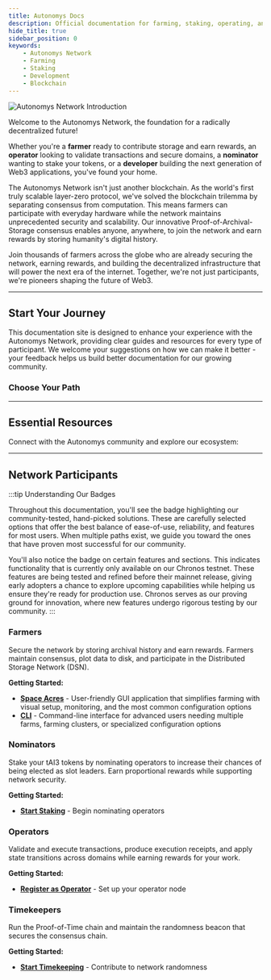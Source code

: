 ```yaml
---
title: Autonomys Docs
description: Official documentation for farming, staking, operating, and building on the Autonomys Network
hide_title: true
sidebar_position: 0
keywords:
    - Autonomys Network
    - Farming
    - Staking
    - Development
    - Blockchain
---
```



![Autonomys Network Introduction](/img/learn/intro-banner.avif)

Welcome to the Autonomys Network, the foundation for a radically decentralized future!  

Whether you're a **farmer** ready to contribute storage and earn rewards, an **operator** looking to validate transactions and secure domains, a **nominator** wanting to stake your tokens, or a **developer** building the next generation of Web3 applications, you've found your home.

The Autonomys Network isn't just another blockchain. As the world's first truly scalable layer-zero protocol, we've solved the blockchain trilemma by separating consensus from computation. This means farmers can participate with everyday hardware while the network maintains unprecedented security and scalability. Our innovative Proof-of-Archival-Storage consensus enables anyone, anywhere, to join the network and earn rewards by storing humanity's digital history.

Join thousands of farmers across the globe who are already securing the network, earning rewards, and building the decentralized infrastructure that will power the next era of the internet. Together, we're not just participants, we're pioneers shaping the future of Web3.

---

## <Icon icon={ICONS.ROCKET_LAUNCH} />Start Your Journey

This documentation site is designed to enhance your experience with the Autonomys Network, providing clear guides and resources for every type of participant. We welcome your suggestions on how we can make it better - your feedback helps us build better documentation for our growing community.

<div className="center-content">

### Choose Your Path

<div className="releases-container">
  <ActionButton 
    to="/farming/space-acres/install" 
    title="Start Farming" 
    subtitle="Earn rewards by storing data" 
    icon={ICONS.FARMER} 
  />
  
  <ActionButton 
    to="/staking/stake" 
    title="Start Staking" 
    subtitle="Nominate operators & earn" 
    icon={ICONS.NOMINATOR} 
  />
  
  <ActionButton 
    to="/staking/operator/register" 
    title="Become an Operator" 
    subtitle="Validate transactions" 
    icon={ICONS.OPERATOR} 
  />
  
  <ActionButton 
    to="https://academy.autonomys.xyz/" 
    title="Autonomys Academy" 
    subtitle="Learn the fundamentals" 
    icon={ICONS.ACADEMY} 
    external 
  />
  
  <ActionButton 
    to="https://develop.autonomys.xyz" 
    title="Developer Hub" 
    subtitle="Build more. Code less." 
    icon={ICONS.DEVELOPER} 
    external 
  />
  
  <ActionButton 
    to="/community/contribute/intro" 
    title="Contribute" 
    subtitle="Improve docs & help others" 
    icon={ICONS.CONTRIBUTE} 
  />
</div>

</div>

---

## <Icon icon={ICONS.WEB} />Essential Resources

Connect with the Autonomys community and explore our ecosystem:

<div className="resource-cards">
  <ResourceCard 
    to="https://autonomys.xyz/discord" 
    title="Discord" 
    subtitle="Join our community chat" 
    icon={ICONS.DISCORD} 
  />
  
  <ResourceCard 
    to="https://t.me/subspace_network" 
    title="Telegram" 
    subtitle="Connect on Telegram" 
    icon={ICONS.TELEGRAM} 
  />
  
  <ResourceCard 
    to="https://github.com/autonomys" 
    title="GitHub" 
    subtitle="Explore our open source code" 
    icon={ICONS.GITHUB} 
  />
  
  <ResourceCard 
    to="https://autonomys.xyz" 
    title="Autonomys Website" 
    subtitle="Learn about our vision" 
    icon={ICONS.AUTONOMYS} 
  />
  
  <ResourceCard 
    to="https://autonomys.subscan.io" 
    title="Subscan Block Explorer" 
    subtitle="Explore network activity" 
    icon={ICONS.EXPLORER} 
  />
  
  <ResourceCard 
    to="https://forum.autonomys.xyz" 
    title="Community Forums" 
    subtitle="Discuss and share knowledge" 
    icon={ICONS.FORUM} 
  />
</div>

---

## <Icon icon={ICONS.COMMUNITY} />Network Participants

:::tip Understanding Our Badges

Throughout this documentation, you'll see the <Badge variant="recommended" text="Recommended" /> badge highlighting our community-tested, hand-picked solutions. These are carefully selected options that offer the best balance of ease-of-use, reliability, and features for most users. When multiple paths exist, we guide you toward the ones that have proven most successful for our community.

You'll also notice the <Badge variant="testnet" text="Testnet" /> badge on certain features and sections. This indicates functionality that is currently only available on our Chronos testnet. These features are being tested and refined before their mainnet release, giving early adopters a chance to explore upcoming capabilities while helping us ensure they're ready for production use. Chronos serves as our proving ground for innovation, where new features undergo rigorous testing by our community.
:::

### <Icon icon={ICONS.FARMER} />Farmers
Secure the network by storing archival history and earn rewards. Farmers maintain consensus, plot data to disk, and participate in the Distributed Storage Network (DSN).

**Getting Started:**
- **[Space Acres](/farming/space-acres/install)** <Badge variant="recommended" text="Recommended" /> - User-friendly GUI application that simplifies farming with visual setup, monitoring, and the most common configuration options
- **[CLI](/farming/cli/install)** - Command-line interface for advanced users needing multiple farms, farming clusters, or specialized configuration options

### <Icon icon={ICONS.NOMINATOR} />Nominators
Stake your tAI3 tokens by nominating operators to increase their chances of being elected as slot leaders. Earn proportional rewards while supporting network security.

**Getting Started:**
- **[Start Staking](/staking/stake)** <Badge variant="testnet" text="Testnet" /> - Begin nominating operators

### <Icon icon={ICONS.OPERATOR} />Operators
Validate and execute transactions, produce execution receipts, and apply state transitions across domains while earning rewards for your work.

**Getting Started:**
- **[Register as Operator](/staking/operator/register)** <Badge variant="testnet" text="Testnet" /> - Set up your operator node

### <Icon icon={ICONS.TIMEKEEPER} />Timekeepers
Run the Proof-of-Time chain and maintain the randomness beacon that secures the consensus chain.

**Getting Started:**
- **[Start Timekeeping](/farming/timekeeper)** - Contribute to network randomness